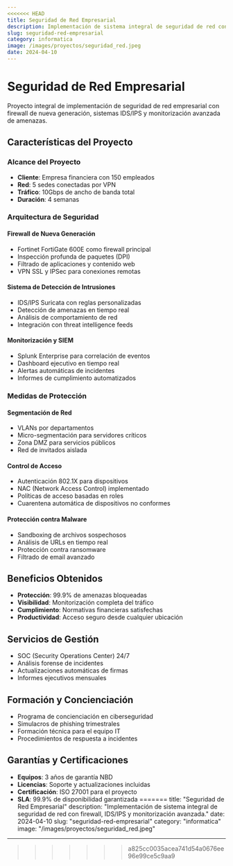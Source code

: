 ```yaml
---
<<<<<<< HEAD
title: Seguridad de Red Empresarial
description: Implementación de sistema integral de seguridad de red con firewall, IDS/IPS y monitorización avanzada.
slug: seguridad-red-empresarial
category: informatica
image: /images/proyectos/seguridad_red.jpeg
date: 2024-04-10
---
```


# Seguridad de Red Empresarial

Proyecto integral de implementación de seguridad de red empresarial con firewall de nueva generación, sistemas IDS/IPS y monitorización avanzada de amenazas.

## Características del Proyecto

### Alcance del Proyecto
- **Cliente**: Empresa financiera con 150 empleados
- **Red**: 5 sedes conectadas por VPN
- **Tráfico**: 10Gbps de ancho de banda total
- **Duración**: 4 semanas

### Arquitectura de Seguridad

#### Firewall de Nueva Generación
- Fortinet FortiGate 600E como firewall principal
- Inspección profunda de paquetes (DPI)
- Filtrado de aplicaciones y contenido web
- VPN SSL y IPSec para conexiones remotas

#### Sistema de Detección de Intrusiones
- IDS/IPS Suricata con reglas personalizadas
- Detección de amenazas en tiempo real
- Análisis de comportamiento de red
- Integración con threat intelligence feeds

#### Monitorización y SIEM
- Splunk Enterprise para correlación de eventos
- Dashboard ejecutivo en tiempo real
- Alertas automáticas de incidentes
- Informes de cumplimiento automatizados

### Medidas de Protección

#### Segmentación de Red
- VLANs por departamentos
- Micro-segmentación para servidores críticos
- Zona DMZ para servicios públicos
- Red de invitados aislada

#### Control de Acceso
- Autenticación 802.1X para dispositivos
- NAC (Network Access Control) implementado
- Políticas de acceso basadas en roles
- Cuarentena automática de dispositivos no conformes

#### Protección contra Malware
- Sandboxing de archivos sospechosos
- Análisis de URLs en tiempo real
- Protección contra ransomware
- Filtrado de email avanzado

## Beneficios Obtenidos

- **Protección**: 99.9% de amenazas bloqueadas
- **Visibilidad**: Monitorización completa del tráfico
- **Cumplimiento**: Normativas financieras satisfechas
- **Productividad**: Acceso seguro desde cualquier ubicación

## Servicios de Gestión

- SOC (Security Operations Center) 24/7
- Análisis forense de incidentes
- Actualizaciones automáticas de firmas
- Informes ejecutivos mensuales

## Formación y Concienciación

- Programa de concienciación en ciberseguridad
- Simulacros de phishing trimestrales
- Formación técnica para el equipo IT
- Procedimientos de respuesta a incidentes

## Garantías y Certificaciones

- **Equipos**: 3 años de garantía NBD
- **Licencias**: Soporte y actualizaciones incluidas
- **Certificación**: ISO 27001 para el proyecto
- **SLA**: 99.9% de disponibilidad garantizada
=======
title: "Seguridad de Red Empresarial"
description: "Implementación de sistema integral de seguridad de red con firewall, IDS/IPS y monitorización avanzada."
date: 2024-04-10
slug: "seguridad-red-empresarial"
category: "informatica"
image: "/images/proyectos/seguridad_red.jpeg"
---
>>>>>>> a825cc0035acea741d54a0676ee96e99ce5c9aa9
